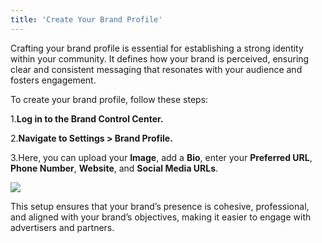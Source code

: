 ```yaml
---
title: 'Create Your Brand Profile'
---
```


Crafting your brand profile is essential for establishing a strong identity within your community. It defines how your brand is perceived, ensuring clear and consistent messaging that resonates with your audience and fosters engagement.

To create your brand profile, follow these steps:

1.**Log in to the Brand Control Center.**
    
2.**Navigate to Settings > Brand Profile.**
    
3.Here, you can upload your **Image**, add a **Bio**, enter your **Preferred URL**, **Phone Number**, **Website**, and **Social Media URLs**.
    

![](https://lh7-rt.googleusercontent.com/docsz/AD_4nXdEzLwTfB9wkOhLq6wdGcZaDtsi5BWJMpO1M9sIPM4XDGxLB6EyewQWZCogf4liXvvJ2mK8CudcRNnarkosldu27GysGUgvw1X0poRI1AiXFICLy8SJFI8DUrCwL0LMJskD9qDCfU2GasmH8KpY_0e_-D5m?key=ndVoRahXwssM1EF_4hBauw)

  

This setup ensures that your brand’s presence is cohesive, professional, and aligned with your brand’s objectives, making it easier to engage with advertisers and partners.
